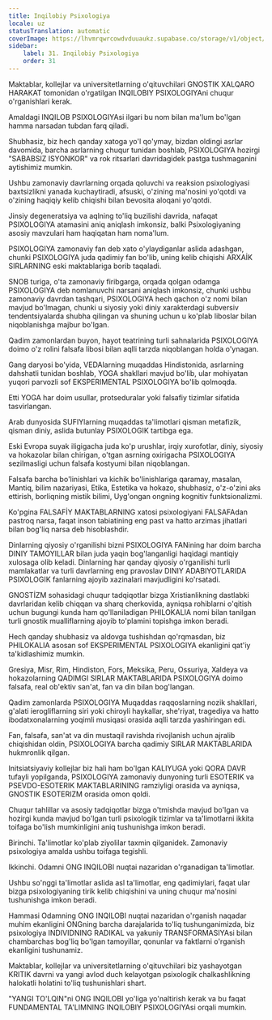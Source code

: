 ```yaml
---
title: Inqilobiy Psixologiya
locale: uz
statusTranslation: automatic
coverImage: https://lhvmrqwrcowdvduuaukz.supabase.co/storage/v1/object/public/strapi-uploads/small_cover-educacion-fundamental.webp-2d51a7828a2b1309555be27f7e2a61a0.webp
sidebar:
    label: 31. Inqilobiy Psixologiya
    order: 31
---
```

Maktablar, kollejlar va universitetlarning o'qituvchilari GNOSTIK XALQARO HARAKAT tomonidan o'rgatilgan INQILOBIY PSIXOLOGIYAni chuqur o'rganishlari kerak.

Amaldagi INQILOB PSIXOLOGIYAsi ilgari bu nom bilan ma'lum bo'lgan hamma narsadan tubdan farq qiladi.

Shubhasiz, biz hech qanday xatoga yo'l qo'ymay, bizdan oldingi asrlar davomida, barcha asrlarning chuqur tunidan boshlab, PSIXOLOGIYA hozirgi "SABABSIZ ISYONKOR" va rok ritsarlari davridagidek pastga tushmaganini aytishimiz mumkin.

Ushbu zamonaviy davrlarning orqada qoluvchi va reaksion psixologiyasi baxtsizlikni yanada kuchaytiradi, afsuski, o'zining ma'nosini yo'qotdi va o'zining haqiqiy kelib chiqishi bilan bevosita aloqani yo'qotdi.

Jinsiy degeneratsiya va aqlning to'liq buzilishi davrida, nafaqat PSIXOLOGIYA atamasini aniq aniqlash imkonsiz, balki Psixologiyaning asosiy mavzulari ham haqiqatan ham noma'lum.

PSIXOLOGIYA zamonaviy fan deb xato o'ylaydiganlar aslida adashgan, chunki PSIXOLOGIYA juda qadimiy fan bo'lib, uning kelib chiqishi ARXAİK SIRLARNING eski maktablariga borib taqaladi.

SNOB turiga, o'ta zamonaviy firibgarga, orqada qolgan odamga PSIXOLOGIYA deb nomlanuvchi narsani aniqlash imkonsiz, chunki ushbu zamonaviy davrdan tashqari, PSIXOLOGIYA hech qachon o'z nomi bilan mavjud bo'lmagan, chunki u siyosiy yoki diniy xarakterdagi subversiv tendentsiyalarda shubha qilingan va shuning uchun u ko'plab liboslar bilan niqoblanishga majbur bo'lgan.

Qadim zamonlardan buyon, hayot teatrining turli sahnalarida PSIXOLOGIYA doimo o'z rolini falsafa libosi bilan aqlli tarzda niqoblangan holda o'ynagan.

Gang daryosi bo'yida, VEDAlarning muqaddas Hindistonida, asrlarning dahshatli tunidan boshlab, YOGA shakllari mavjud bo'lib, ular mohiyatan yuqori parvozli sof EKSPERIMENTAL PSIXOLOGIYA bo'lib qolmoqda.

Etti YOGA har doim usullar, protseduralar yoki falsafiy tizimlar sifatida tasvirlangan.

Arab dunyosida SUFIYlarning muqaddas ta'limotlari qisman metafizik, qisman diniy, aslida butunlay PSIXOLOGIK tartibga ega.

Eski Evropa suyak iligigacha juda ko'p urushlar, irqiy xurofotlar, diniy, siyosiy va hokazolar bilan chirigan, o'tgan asrning oxirigacha PSIXOLOGIYA sezilmasligi uchun falsafa kostyumi bilan niqoblangan.

Falsafa barcha bo'linishlari va kichik bo'linishlariga qaramay, masalan, Mantiq, bilim nazariyasi, Etika, Estetika va hokazo, shubhasiz, o'z-o'zini aks ettirish, borliqning mistik bilimi, Uyg'ongan ongning kognitiv funktsionalizmi.

Ko'pgina FALSAFİY MAKTABLARNING xatosi psixologiyani FALSAFAdan pastroq narsa, faqat inson tabiatining eng past va hatto arzimas jihatlari bilan bog'liq narsa deb hisoblashdir.

Dinlarning qiyosiy o'rganilishi bizni PSIXOLOGIYA FANining har doim barcha DINIY TAMOYILLAR bilan juda yaqin bog'langanligi haqidagi mantiqiy xulosaga olib keladi. Dinlarning har qanday qiyosiy o'rganilishi turli mamlakatlar va turli davrlarning eng pravoslav DINIY ADABIYOTLARIDA PSIXOLOGIK fanlarning ajoyib xazinalari mavjudligini ko'rsatadi.

GNOSTİZM sohasidagi chuqur tadqiqotlar bizga Xristianlikning dastlabki davrlaridan kelib chiqqan va sharq cherkovida, ayniqsa rohiblarni o'qitish uchun bugungi kunda ham qo'llaniladigan PHILOKALIA nomi bilan tanilgan turli gnostik mualliflarning ajoyib to'plamini topishga imkon beradi.

Hech qanday shubhasiz va aldovga tushishdan qo'rqmasdan, biz PHILOKALIA asosan sof EKSPERIMENTAL PSIXOLOGIYA ekanligini qat'iy ta'kidlashimiz mumkin.

Gresiya, Misr, Rim, Hindiston, Fors, Meksika, Peru, Ossuriya, Xaldeya va hokazolarning QADIMGI SIRLAR MAKTABLARIDA PSIXOLOGIYA doimo falsafa, real ob'ektiv san'at, fan va din bilan bog'langan.

Qadim zamonlarda PSIXOLOGIYA Muqaddas raqqoslarning nozik shakllari, g'alati ierogliflarning siri yoki chiroyli haykallar, she'riyat, tragediya va hatto ibodatxonalarning yoqimli musiqasi orasida aqlli tarzda yashiringan edi.

Fan, falsafa, san'at va din mustaqil ravishda rivojlanish uchun ajralib chiqishidan oldin, PSIXOLOGIYA barcha qadimiy SIRLAR MAKTABLARIDA hukmronlik qilgan.

Initsiatsiyaviy kollejlar biz hali ham bo'lgan KALIYUGA yoki QORA DAVR tufayli yopilganda, PSIXOLOGIYA zamonaviy dunyoning turli ESOTERIK va PSEVDO-ESOTERIK MAKTABLARINING ramziyligi orasida va ayniqsa, GNOSTIK ESOTERIZM orasida omon qoldi.

Chuqur tahlillar va asosiy tadqiqotlar bizga o'tmishda mavjud bo'lgan va hozirgi kunda mavjud bo'lgan turli psixologik tizimlar va ta'limotlarni ikkita toifaga bo'lish mumkinligini aniq tushunishga imkon beradi.

Birinchi. Ta'limotlar ko'plab ziyolilar taxmin qilganidek. Zamonaviy psixologiya amalda ushbu toifaga tegishli.

Ikkinchi. Odamni ONG INQILOBI nuqtai nazaridan o'rganadigan ta'limotlar.

Ushbu so'nggi ta'limotlar aslida asl ta'limotlar, eng qadimiylari, faqat ular bizga psixologiyaning tirik kelib chiqishini va uning chuqur ma'nosini tushunishga imkon beradi.

Hammasi Odamning ONG INQILOBI nuqtai nazaridan o'rganish naqadar muhim ekanligini ONGning barcha darajalarida to'liq tushunganimizda, biz psixologiya INDIVIDNING RADIKAL va yakuniy TRANSFORMASIYAsi bilan chambarchas bog'liq bo'lgan tamoyillar, qonunlar va faktlarni o'rganish ekanligini tushunamiz.

Maktablar, kollejlar va universitetlarning o'qituvchilari biz yashayotgan KRITIK davrni va yangi avlod duch kelayotgan psixologik chalkashlikning halokatli holatini to'liq tushunishlari shart.

"YANGI TO'LQIN"ni ONG INQILOBI yo'liga yo'naltirish kerak va bu faqat FUNDAMENTAL TA'LIMNING INQILOBIY PSIXOLOGIYAsi orqali mumkin.

